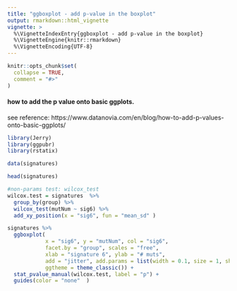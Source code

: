 ---
title: "ggboxplot - add p-value in the boxplot"
output: rmarkdown::html_vignette
vignette: >
  %\VignetteIndexEntry{ggboxplot - add p-value in the boxplot}
  %\VignetteEngine{knitr::rmarkdown}
  %\VignetteEncoding{UTF-8}
---

```{r, include = FALSE}
knitr::opts_chunk$set(
  collapse = TRUE,
  comment = "#>"
)
```
#### how to add the p value onto basic ggplots.

see reference: https://www.datanovia.com/en/blog/how-to-add-p-values-onto-basic-ggplots/

```{r setup}
library(Jerry)
library(ggpubr)
library(rstatix)

data(signatures)

head(signatures)

#non-params test: wilcox_test
wilcox.test = signatures  %>%
  group_by(group) %>%
  wilcox_test(mutNum ~ sig6) %>%
  add_xy_position(x = "sig6", fun = "mean_sd" )

signatures %>%
  ggboxplot(
            x = "sig6", y = "mutNum", col = "sig6",
            facet.by = "group", scales = "free",
            xlab = "signature 6", ylab = "# muts",
            add = "jitter", add.params = list(width = 0.1, size = 1, shape = 1) ,
            ggtheme = theme_classic()) +
  stat_pvalue_manual(wilcox.test, label = "p") +
  guides(color = "none"  )


```

